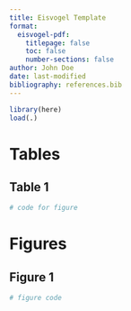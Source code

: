 ```yaml
---
title: Eisvogel Template
format:
  eisvogel-pdf:
    titlepage: false
    toc: false
    number-sections: false
author: John Doe
date: last-modified
bibliography: references.bib
---
```


```r
library(here)
load(.)
```

# Tables

## Table 1
```r
# code for figure
```

# Figures
## Figure 1
```r
# figure code
```



